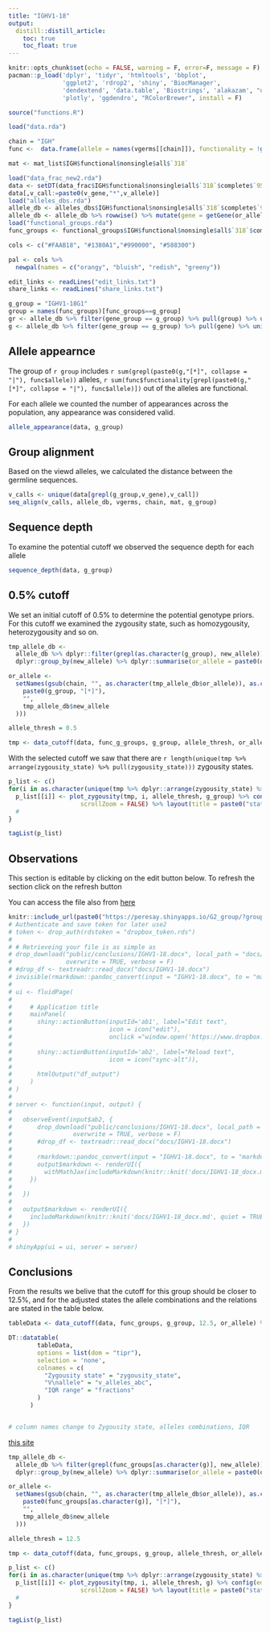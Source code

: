 ```yaml
---
title: "IGHV1-18"
output:
  distill::distill_article:
    toc: true
    toc_float: true
---
```


```r
knitr::opts_chunk$set(echo = FALSE, warning = F, error=F, message = F)
pacman::p_load('dplyr', 'tidyr', 'htmltools', 'bbplot',
               'ggplot2', 'rdrop2', 'shiny', 'BiocManager',
               'dendextend', 'data.table', 'Biostrings', 'alakazam', "unikn", 
               'plotly', 'ggdendro', "RColorBrewer", install = F)
```

```r
source("functions.R")
```

```r
load("data.rda")

chain = "IGH"
func <-  data.frame(allele = names(vgerms[[chain]]), functionality = !grepl("(ORF|P)",sapply(seqinr::getAnnot(vgerms_full[[chain]]), function(x) unlist(strsplit(x,"[|]"))[4])), sign = sapply(seqinr::getAnnot(vgerms_full[[chain]]), function(x) unlist(strsplit(x,"[|]"))[4]), stringsAsFactors = F)

mat <- mat_list$IGH$functional$nonsingle$all$`318`

load("data_frac_new2.rda")
data <- setDT(data_frac$IGH$functional$nonsingle$all$`318`$complete$`95`)
data[,v_call:=paste0(v_gene,"*",v_allele)]
load("alleles_dbs.rda")
allele_db <- alleles_dbs$IGH$functional$nonsingle$all$`318`$complete$`95`
allele_db <- allele_db %>% rowwise() %>% mutate(gene = getGene(or_allele, strip_d = F, omit_nl = F), group = strsplit(gsub(gene, "", new_allele),"[*]")[[1]][1], gene_group = getGene(new_allele, strip_d = F, omit_nl = F))
load("functional_groups.rda")
func_groups <- functional_groups$IGH$functional$nonsingle$all$`318`$complete$`95`

cols <- c("#FAAB18", "#1380A1","#990000", "#588300")

pal <- cols %>% 
  newpal(names = c("orangy", "bluish", "redish", "greeny"))

edit_links <- readLines("edit_links.txt")
share_links <- readLines("share_links.txt")
```

```r
g_group = "IGHV1-18G1"
group = names(func_groups)[func_groups==g_group]
gr <- allele_db %>% filter(gene_group == g_group) %>% pull(group) %>% unique()
g <- allele_db %>% filter(gene_group == g_group) %>% pull(gene) %>% unique()
```

## Allele appearnce 

The group of `r group` includes `r sum(grepl(paste0(g,"[*]", collapse = "|"), func$allele))` alleles, `r sum(func$functionality[grepl(paste0(g,"[*]", collapse = "|"), func$allele)])` out of the alleles are functional.

For each allele we counted the number of appearances across the population, any appearance was considered valid. 

```r
allele_appearance(data, g_group)
```

## Group alignment

Based on the viewd alleles, we calculated the distance between the germline sequences.

```r
v_calls <- unique(data[grepl(g_group,v_gene),v_call])
seq_align(v_calls, allele_db, vgerms, chain, mat, g_group)
```

## Sequence depth

To examine the potential cutoff we observed the sequence depth for each allele

```r
sequence_depth(data, g_group)
```

## 0.5% cutoff 

We set an initial cutoff of $0.5\%$ to determine the potential genotype priors. For this cutoff we examined the zygousity state, such as homozygousity, heterozygousity and so on.


```r

tmp_allele_db <-
  allele_db %>% dplyr::filter(grepl(as.character(g_group), new_allele)) %>%
  dplyr::group_by(new_allele) %>% dplyr::summarise(or_allele = paste0(or_allele, collapse = "/"))

or_allele <-
  setNames(gsub(chain, "", as.character(tmp_allele_db$or_allele)), as.character(gsub(
    paste0(g_group, "[*]"),
    "",
    tmp_allele_db$new_allele
  )))

allele_thresh = 0.5

tmp <- data_cutoff(data, func_g_groups, g_group, allele_thresh, or_allele)

```

With the selected cutoff we saw that there are `r length(unique(tmp %>% arrange(zygousity_state) %>% pull(zygousity_state)))` zygousity states.

```r
p_list <- c()
for(i in as.character(unique(tmp %>% dplyr::arrange(zygousity_state) %>% dplyr::pull(zygousity_state)))){
  p_list[[i]] <- plot_zygousity(tmp, i, allele_thresh, g_group) %>% config(edits = list(shapePosition = TRUE),
                    scrollZoom = FALSE) %>% layout(title = paste0("state ", i))
  #
}

tagList(p_list)
```

## Observations

This section is editable by clicking on the edit button below. To refresh the section click on the refresh button

You can access the file also from [here](`r edit_links[grep(g_group,edit_links)]`)

```r
knitr::include_url(paste0("https://peresay.shinyapps.io/G2_group/?group=",g_group))
# Authenticate and save token for later use2
# token <- drop_auth(rdstoken = "dropbox_token.rds")
# 
# # Retrieveing your file is as simple as
# drop_download("public/conclusions/IGHV1-18.docx", local_path = "docs/IGHV1-18.docx",
#               overwrite = TRUE, verbose = F)
# #drop_df <- textreadr::read_docx("docs/IGHV1-18.docx")
# invisible(rmarkdown::pandoc_convert(input = "IGHV1-18.docx", to = "markdown", output = "IGHV1-18_docx.md", options = c("--wrap=none","--reference-links","--metadata-file=metadata.yaml","--standalone"), verbose = FALSE))
# 
# ui <- fluidPage(
# 
#     # Application title
#     mainPanel(
#       shiny::actionButton(inputId='ab1', label="Edit text", 
#                           icon = icon("edit"), 
#                           onclick ="window.open('https://www.dropbox.com/scl/fi/p7wwxwxsgtk2j425oi1jx/IGHV1-18.docx?dl=0&rlkey=m6dwbte5avwqmdlfiwjs973t5')"),
#       
#       shiny::actionButton(inputId='ab2', label="Reload text", 
#                           icon = icon("sync-alt")),
#       
#       htmlOutput("df_output")
#     )
# )
# 
# server <- function(input, output) {
#   
#   observeEvent(input$ab2, {
#       drop_download("public/conclusions/IGHV1-18.docx", local_path = "docs/IGHV1-18.docx",
#                 overwrite = TRUE, verbose = F)
#       #drop_df <- textreadr::read_docx("docs/IGHV1-18.docx")
#       
#       rmarkdown::pandoc_convert(input = "IGHV1-18.docx", to = "markdown", output = "IGHV1-18_docx.md", options = c("--wrap=none","--reference-links","--metadata-file=metadata.yaml","--standalone"), verbose = F)
#       output$markdown <- renderUI({
#         withMathJax(includeMarkdown(knitr::knit('docs/IGHV1-18_docx.md', quiet = TRUE)))
#     })
#     
#   })
#   
#   output$markdown <- renderUI({
#     includeMarkdown(knitr::knit('docs/IGHV1-18_docx.md', quiet = TRUE))
#   })
# }
# 
# shinyApp(ui = ui, server = server)

```

## Conclusions

From the results we belive that the cutoff for this group should be closer to $12.5\%$, and for the adjusted states the allele combinations and the relations are stated in the table below.

```r

tableData <- data_cutoff(data, func_groups, g_group, 12.5, or_allele) %>% dplyr::group_by(zygousity_state, v_allele) %>% dplyr::summarise(mean_freq = paste0(round(quantile(freq, 3/4),3),":", round(quantile(freq, 1/4),3)), v_alleles_abc = unique(v_alleles_abc)) %>% dplyr::group_by(zygousity_state, v_alleles_abc) %>% dplyr::summarise(fractions = paste0(mean_freq, collapse = ";"))

DT::datatable(
        tableData,
        options = list(dom = "tipr"),
        selection = 'none',
        colnames = c(
          "Zygousity state" = "zygousity_state",
          "V\nallele" = "v_alleles_abc",
          "IQR range" = "fractions"
        )
      )


# column names change to Zygousity state, alleles combinations, IQR 

```

[this site](https://peresay.shinyapps.io/cluster_app/?url=%22page_allele%22&func_group=%22IGHV1-2%22&allele_thresh=%212.52%22)


```r

tmp_allele_db <-
  allele_db %>% filter(grepl(func_groups[as.character(g)], new_allele)) %>%
  dplyr::group_by(new_allele) %>% dplyr::summarise(or_allele = paste0(or_allele, collapse = "/"))

or_allele <-
  setNames(gsub(chain, "", as.character(tmp_allele_db$or_allele)), as.character(gsub(
    paste0(func_groups[as.character(g)], "[*]"),
    "",
    tmp_allele_db$new_allele
  )))

allele_thresh = 12.5

tmp <- data_cutoff(data, func_groups, g_group, allele_thresh, or_allele)

```

```r
p_list <- c()
for(i in as.character(unique(tmp %>% dplyr::arrange(zygousity_state) %>% dplyr::pull(zygousity_state)))){
  p_list[[i]] <- plot_zygousity(tmp, i, allele_thresh, g) %>% config(edits = list(shapePosition = TRUE),
                    scrollZoom = FALSE) %>% layout(title = paste0("state ", i))
  #
}

tagList(p_list)
```
